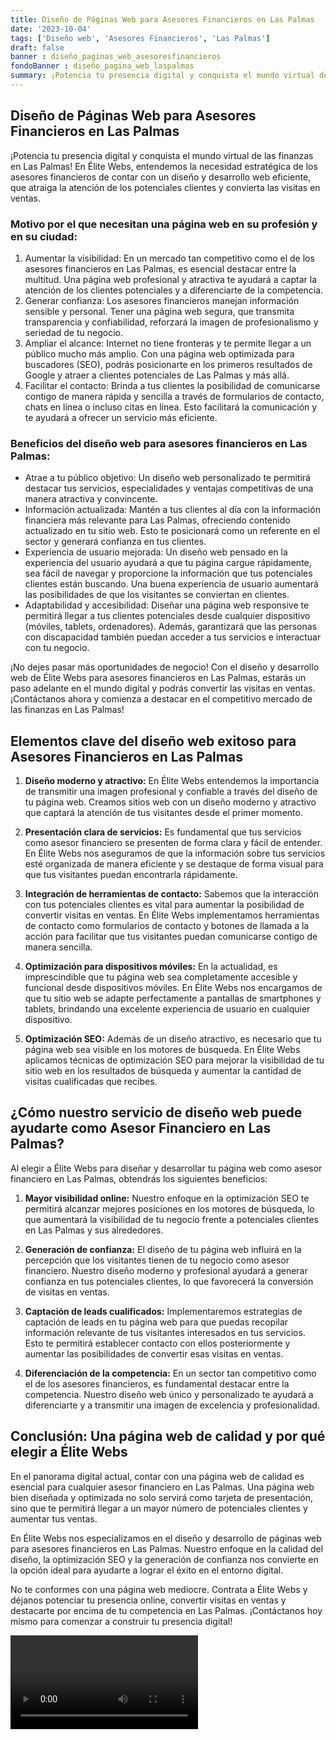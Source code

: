 ```yaml
---
title: Diseño de Páginas Web para Asesores Financieros en Las Palmas
date: '2023-10-04'
tags: ['Diseño web', 'Asesores Financieros', 'Las Palmas']
draft: false
banner : diseño_paginas_web_asesoresfinancieros
fondoBanner : diseño_pagina_web_laspalmas
summary: ¡Potencia tu presencia digital y conquista el mundo virtual de las finanzas en Las Palmas! En Élite Webs, entendemos la necesidad estratégica de los asesores financieros de contar con un diseño y desarrollo web eficiente, que atraiga la atención de los potenciales clientes y convierta las visitas en ventas.
---
```


## Diseño de Páginas Web para Asesores Financieros en Las Palmas

¡Potencia tu presencia digital y conquista el mundo virtual de las finanzas en Las Palmas! En Élite Webs, entendemos la necesidad estratégica de los asesores financieros de contar con un diseño y desarrollo web eficiente, que atraiga la atención de los potenciales clientes y convierta las visitas en ventas.

### Motivo por el que necesitan una página web en su profesión y en su ciudad:
1. Aumentar la visibilidad: En un mercado tan competitivo como el de los asesores financieros en Las Palmas, es esencial destacar entre la multitud. Una página web profesional y atractiva te ayudará a captar la atención de los clientes potenciales y a diferenciarte de la competencia.
2. Generar confianza: Los asesores financieros manejan información sensible y personal. Tener una página web segura, que transmita transparencia y confiabilidad, reforzará la imagen de profesionalismo y seriedad de tu negocio.
3. Ampliar el alcance: Internet no tiene fronteras y te permite llegar a un público mucho más amplio. Con una página web optimizada para buscadores (SEO), podrás posicionarte en los primeros resultados de Google y atraer a clientes potenciales de Las Palmas y más allá.
4. Facilitar el contacto: Brinda a tus clientes la posibilidad de comunicarse contigo de manera rápida y sencilla a través de formularios de contacto, chats en línea o incluso citas en línea. Esto facilitará la comunicación y te ayudará a ofrecer un servicio más eficiente.

### Beneficios del diseño web para asesores financieros en Las Palmas:
- Atrae a tu público objetivo: Un diseño web personalizado te permitirá destacar tus servicios, especialidades y ventajas competitivas de una manera atractiva y convincente.
- Información actualizada: Mantén a tus clientes al día con la información financiera más relevante para Las Palmas, ofreciendo contenido actualizado en tu sitio web. Esto te posicionará como un referente en el sector y generará confianza en tus clientes.
- Experiencia de usuario mejorada: Un diseño web pensado en la experiencia del usuario ayudará a que tu página cargue rápidamente, sea fácil de navegar y proporcione la información que tus potenciales clientes están buscando. Una buena experiencia de usuario aumentará las posibilidades de que los visitantes se conviertan en clientes.
- Adaptabilidad y accesibilidad: Diseñar una página web responsive te permitirá llegar a tus clientes potenciales desde cualquier dispositivo (móviles, tablets, ordenadores). Además, garantizará que las personas con discapacidad también puedan acceder a tus servicios e interactuar con tu negocio.

¡No dejes pasar más oportunidades de negocio! Con el diseño y desarrollo web de Élite Webs para asesores financieros en Las Palmas, estarás un paso adelante en el mundo digital y podrás convertir las visitas en ventas. ¡Contáctanos ahora y comienza a destacar en el competitivo mercado de las finanzas en Las Palmas!

<GifSeo />

<Cta />

## Elementos clave del diseño web exitoso para Asesores Financieros en Las Palmas

1. **Diseño moderno y atractivo:** En Élite Webs entendemos la importancia de transmitir una imagen profesional y confiable a través del diseño de tu página web. Creamos sitios web con un diseño moderno y atractivo que captará la atención de tus visitantes desde el primer momento.

2. **Presentación clara de servicios:** Es fundamental que tus servicios como asesor financiero se presenten de forma clara y fácil de entender. En Élite Webs nos aseguramos de que la información sobre tus servicios esté organizada de manera eficiente y se destaque de forma visual para que tus visitantes puedan encontrarla rápidamente.

3. **Integración de herramientas de contacto:** Sabemos que la interacción con tus potenciales clientes es vital para aumentar la posibilidad de convertir visitas en ventas. En Élite Webs implementamos herramientas de contacto como formularios de contacto y botones de llamada a la acción para facilitar que tus visitantes puedan comunicarse contigo de manera sencilla.

4. **Optimización para dispositivos móviles:** En la actualidad, es imprescindible que tu página web sea completamente accesible y funcional desde dispositivos móviles. En Élite Webs nos encargamos de que tu sitio web se adapte perfectamente a pantallas de smartphones y tablets, brindando una excelente experiencia de usuario en cualquier dispositivo.

5. **Optimización SEO:** Además de un diseño atractivo, es necesario que tu página web sea visible en los motores de búsqueda. En Élite Webs aplicamos técnicas de optimización SEO para mejorar la visibilidad de tu sitio web en los resultados de búsqueda y aumentar la cantidad de visitas cualificadas que recibes.

## ¿Cómo nuestro servicio de diseño web puede ayudarte como Asesor Financiero en Las Palmas?

Al elegir a Élite Webs para diseñar y desarrollar tu página web como asesor financiero en Las Palmas, obtendrás los siguientes beneficios:

1. **Mayor visibilidad online:** Nuestro enfoque en la optimización SEO te permitirá alcanzar mejores posiciones en los motores de búsqueda, lo que aumentará la visibilidad de tu negocio frente a potenciales clientes en Las Palmas y sus alrededores.

2. **Generación de confianza:** El diseño de tu página web influirá en la percepción que los visitantes tienen de tu negocio como asesor financiero. Nuestro diseño moderno y profesional ayudará a generar confianza en tus potenciales clientes, lo que favorecerá la conversión de visitas en ventas.

3. **Captación de leads cualificados:** Implementaremos estrategias de captación de leads en tu página web para que puedas recopilar información relevante de tus visitantes interesados en tus servicios. Esto te permitirá establecer contacto con ellos posteriormente y aumentar las posibilidades de convertir esas visitas en ventas.

4. **Diferenciación de la competencia:** En un sector tan competitivo como el de los asesores financieros, es fundamental destacar entre la competencia. Nuestro diseño web único y personalizado te ayudará a diferenciarte y a transmitir una imagen de excelencia y profesionalidad.

## Conclusión: Una página web de calidad y por qué elegir a Élite Webs

En el panorama digital actual, contar con una página web de calidad es esencial para cualquier asesor financiero en Las Palmas. Una página web bien diseñada y optimizada no solo servirá como tarjeta de presentación, sino que te permitirá llegar a un mayor número de potenciales clientes y aumentar tus ventas.

En Élite Webs nos especializamos en el diseño y desarrollo de páginas web para asesores financieros en Las Palmas. Nuestro enfoque en la calidad del diseño, la optimización SEO y la generación de confianza nos convierte en la opción ideal para ayudarte a lograr el éxito en el entorno digital.

No te conformes con una página web mediocre. Contrata a Élite Webs y déjanos potenciar tu presencia online, convertir visitas en ventas y destacarte por encima de tu competencia en Las Palmas. ¡Contáctanos hoy mismo para comenzar a construir tu presencia digital!

<Video />

<CtaBot job='Asesores Financieros' city='Las Palmas'/>

<Gmaps query='Las Palmas+españa+maps' />